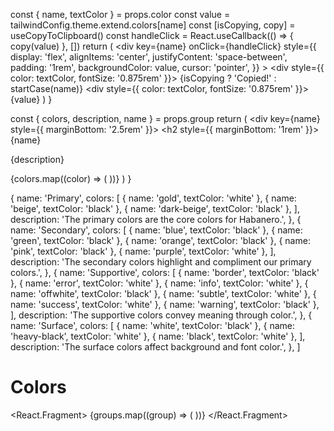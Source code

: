 
  const { name, textColor } = props.color
  const value = tailwindConfig.theme.extend.colors[name]
  const [isCopying, copy] = useCopyToClipboard()
  const handleClick = React.useCallback(() => {
    copy(value)
  }, [])
  return (
    <div
      key={name}
      onClick={handleClick}
      style={{
        display: 'flex',
        alignItems: 'center',
        justifyContent: 'space-between',
        padding: '1rem',
        backgroundColor: value,
        cursor: 'pointer',
      }}
    >
      <div style={{ color: textColor, fontSize: '0.875rem' }}>
        {isCopying ? 'Copied!' : startCase(name)}
      </div>
      <div style={{ color: textColor, fontSize: '0.875rem' }}>{value}</div>
    </div>
  )
}

  const { colors, description, name } = props.group
  return (
    <div key={name} style={{ marginBottom: '2.5rem' }}>
      <h2 style={{ marginBottom: '1rem' }}>{name}</h2>
      <p>{description}</p>
      {colors.map((color) => (
        <Color key={color.name} color={color} />
      ))}
    </div>
  )
}

<Meta title="Styles/Colors" />

  {
    name: 'Primary',
    colors: [
      { name: 'gold', textColor: 'white' },
      { name: 'beige', textColor: 'black' },
      { name: 'dark-beige', textColor: 'black' },
    ],
    description: 'The primary colors are the core colors for Habanero.',
  },
  {
    name: 'Secondary',
    colors: [
      { name: 'blue', textColor: 'black' },
      { name: 'green', textColor: 'black' },
      { name: 'orange', textColor: 'black' },
      { name: 'pink', textColor: 'black' },
      { name: 'purple', textColor: 'white' },
    ],
    description:
      'The secondary colors highlight and compliment our primary colors.',
  },
  {
    name: 'Supportive',
    colors: [
      { name: 'border', textColor: 'black' },
      { name: 'error', textColor: 'white' },
      { name: 'info', textColor: 'white' },
      { name: 'offwhite', textColor: 'black' },
      { name: 'subtle', textColor: 'white' },
      { name: 'success', textColor: 'white' },
      { name: 'warning', textColor: 'black' },
    ],
    description: 'The supportive colors convey meaning through color.',
  },
  {
    name: 'Surface',
    colors: [
      { name: 'white', textColor: 'black' },
      { name: 'heavy-black', textColor: 'white' },
      { name: 'black', textColor: 'white' },
    ],
    description: 'The surface colors affect background and font color.',
  },
]

# Colors

<React.Fragment>
  {groups.map((group) => (
    <Group key={group.name} group={group} />
  ))}
</React.Fragment>
